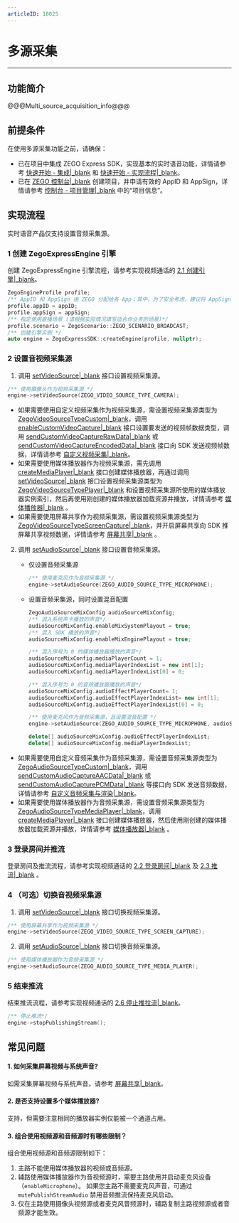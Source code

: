 ```yaml
---
articleID: 18025
---
```

# 多源采集

- - -
## 功能简介

@@@Multi_source_acquisition_info@@@

## 前提条件

在使用多源采集功能之前，请确保：

- 已在项目中集成 ZEGO Express SDK，实现基本的实时语音功能，详情请参考 [快速开始 - 集成\|_blank](!ExpressAudioSDK-Integration/SDK_Integration) 和 [快速开始 - 实现流程\|_blank](!ExpressAudioSDK-Integration/Solution_Implementation)。
- 已在 [ZEGO 控制台\|_blank](https://console.zego.im) 创建项目，并申请有效的 AppID 和 AppSign，详情请参考 [控制台 - 项目管理\|_blank](#12107) 中的“项目信息”。

## 实现流程

<div class="mk-warning">

实时语音产品仅支持设置音频采集源。
</div>

### 1 创建 ZegoExpressEngine 引擎

创建 ZegoExpressEngine 引擎流程，请参考实现视频通话的 [2.1 创建引擎\|_blank](!Integration/Solution_Implementation#2_1)。

```C++
ZegoEngineProfile profile;
/** AppID 和 AppSign 由 ZEGO 分配给各 App；其中，为了安全考虑，建议将 AppSign 存储在 App 的业务后台，需要使用时从后台获取*/
profile.appID = appID;
profile.appSign = appSign;
/** 指定使用直播场景 (请根据实际情况填写适合你业务的场景)*/
profile.scenario = ZegoScenario::ZEGO_SCENARIO_BROADCAST;
/** 创建引擎实例 */
auto engine = ZegoExpressSDK::createEngine(profile, nullptr);
```

### 2 设置音视频采集源

1. 调用 [setVideoSource\|_blank](@setVideoSource) 接口设置视频采集源。

```C++
/** 使用摄像头作为视频采集源 */
engine->setVideoSource(ZEGO_VIDEO_SOURCE_TYPE_CAMERA);
```

<div class = 'mk-hint'>

- 如果需要使用自定义视频采集作为视频采集源，需设置视频采集源类型为 [ZegoVideoSourceTypeCustom\|_blank](@ZegoVideoSourceTypeCustom)，调用 [enableCustomVideoCapture\|_blank](@enableCustomVideoCapture) 接口设置要发送的视频帧数据类型，调用 [sendCustomVideoCaptureRawData\|_blank](@sendCustomVideoCaptureRawData) 或 [sendCustomVideoCaptureEncodedData\|_blank](@sendCustomVideoCaptureEncodedData) 接口向 SDK 发送视频帧数据，详情请参考 [自定义视频采集\|_blank](#3678)。
- 如果需要使用媒体播放器作为视频采集源，需先调用 [createMediaPlayer\|_blank](@createMediaPlayer) 接口创建媒体播放器，再通过调用 [setVideoSource\|_blank](@setVideoSource) 接口设置视频采集源类型为 [ZegoVideoSourceTypePlayer\|_blank](@ZegoVideoSourceTypePlayer) 和设置视频采集源所使用的媒体播放器实例索引，然后再使用刚创建的媒体播放器加载资源并播放，详情请参考 [媒体播放器\|_blank](!Other_Functions/MediaPlayer) 。
- 如果需要使用屏幕共享作为视频采集源，需设置视频采集源类型为 [ZegoVideoSourceTypeScreenCapture\|_blank](@ZegoVideoSourceTypeScreenCapture)，并开启屏幕共享向 SDK 推屏幕共享视频数据，详情请参考 [屏幕共享\|_blank](#6518) 。

</div>

2. 调用 [setAudioSource\|_blank](@setAudioSource) 接口设置音频采集源。

    - 仅设置音频采集源
        ```C++
        /** 使用麦克风作为音频采集源 */
        engine->setAudioSource(ZEGO_AUDIO_SOURCE_TYPE_MICROPHONE);
        ```

    - 设置音频采集源，同时设置混音配置
        ```C++
        ZegoAudioSourceMixConfig audioSourceMixConfig;
        /** 混入系统声卡播放的声音*/
        audioSourceMixConfig.enableMixSystemPlayout = true;
        /** 混入 SDK 播放的声音*/
        audioSourceMixConfig.enableMixEnginePlayout = true;

        /** 混入序号为 0 的媒体播放器播放的声音*/
        audioSourceMixConfig.mediaPlayerCount = 1;
        audioSourceMixConfig.mediaPlayerIndexList = new int[1];
        audioSourceMixConfig.mediaPlayerIndexList[0] = 0;

        /** 混入序号为 0 的音效播放器播放的声音*/
        audioSourceMixConfig.audioEffectPlayerCount= 1;
        audioSourceMixConfig.audioEffectPlayerIndexList= new int[1];
        audioSourceMixConfig.audioEffectPlayerIndexList[0] = 0;

        /** 使用麦克风作为音频采集源，且设置混音配置 */
        engine->setAudioSource(ZEGO_AUDIO_SOURCE_TYPE_MICROPHONE, audioSourceMixConfig);

        delete[] audioSourceMixConfig.audioEffectPlayerIndexList;
        delete[] audioSourceMixConfig.mediaPlayerIndexList;
        ```

<div class = 'mk-hint'>

- 如果需要使用自定义音频采集作为音频采集源，需设置音频采集源类型为 [ZegoAudioSourceTypeCustom\|_blank](@ZegoAudioSourceTypeCustom)，调用 [sendCustomAudioCaptureAACData\|_blank](@sendCustomAudioCaptureAACData) 或 [sendCustomAudioCapturePCMData\|_blank](@sendCustomAudioCapturePCMData) 等接口向 SDK 发送音频数据，详情请参考 [自定义音频采集与渲染\|_blank](!AudioAdvanced/custom_audio_io)。
- 如果需要使用媒体播放器作为音频采集源，需设置音频采集源类型为 [ZegoAudioSourceTypeMediaPlayer\|_blank](@ZegoAudioSourceTypeMediaPlayer)，调用 [createMediaPlayer\|_blank](@createMediaPlayer) 接口创建媒体播放器，然后使用刚创建的媒体播放器加载资源并播放，详情请参考 [媒体播放器\|_blank](!Other_Functions/MediaPlayer) 。

</div>

### 3 登录房间并推流

登录房间及推流流程，请参考实现视频通话的 [2.2 登录房间\|_blank](!Integration/Solution_Implementation#2_2) 及 [2.3 推流\|_blank](!Integration/Solution_Implementation#2_3) 。

### 4 （可选）切换音视频采集源

1. 调用 [setVideoSource\|_blank](@setVideoSource) 接口切换视频采集源。

```C++
/** 使用屏幕共享作为视频采集源 */
engine->setVideoSource(ZEGO_VIDEO_SOURCE_TYPE_SCREEN_CAPTURE);
```

2. 调用 [setAudioSource\|_blank](@setAudioSource) 接口切换音频采集源。

```C++
/** 使用媒体播放器作为音频采集源 */
engine->setAudioSource(ZEGO_AUDIO_SOURCE_TYPE_MEDIA_PLAYER);
```

### 5 结束推流

结束推流流程，请参考实现视频通话的 [2.6 停止推拉流\|_blank](!Integration/Solution_Implementation#2_6)。

```C++
/** 停止推流*/
engine->stopPublishingStream();
```


## 常见问题

#### 1. **如何采集屏幕视频与系统声音?**

如需采集屏幕视频与系统声音，请参考 [屏幕共享\|_blank](#6518)。

#### 2. **是否支持设置多个媒体播放器?**

支持，但需要注意相同的播放器实例仅能被一个通道占用。

#### 3. **组合使用视频源和音频源时有哪些限制？**

组合使用视频源和音频源限制如下：
1. 主路不能使用媒体播放器的视频或音频源。
2. 辅路使用媒体播放器作为音视频源时，需要主路使用并启动麦克风设备（`enableMicrophone`）。
如果您主路不需要麦克风声音，可通过 `mutePublishStreamAudio` 禁用音频推流保持麦克风启动。
3. 仅在主路使用摄像头视频源或者麦克风音频源时，辅路复制主路视频源或者音频源才能生效。
